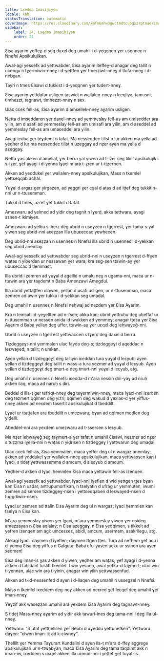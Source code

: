 ```yaml
---
title: Lxedma Imasiḥiyen
locale: kab
statusTranslation: automatic
coverImage: https://res.cloudinary.com/xmfm6mhw3gwctndtcubgx2rptnae/image/upload/v1741354419/small_cover_la_gran_rebelion_28716e29d2.webp
sidebar:
    label: 24. Lxedma Imasiḥiyen
    order: 24
---
```

Ɛisa aɣarim yeffeɣ-d seg daxel deg umahil i d-yeqqnen ɣer usenneɛ n Nnefsi Apsikulujikan.

Awal-agi yessefk ad yettwabder, Ɛisa aɣarim iteffeɣ-d anagar deg tallit n ucengu n tɣermiwin-nneɣ i d-yeṭṭfen ɣer tmerẓiwt-nneɣ d tlufa-nneɣ i d-nebɣan.

Tayri n tmes Ɛisawi d tukkist i d-yeqqnen ɣer tudert-nneɣ.

Ɛisa aɣarim yettḍafar usligen taswiɛt n wallalen-nneɣ n lɛeqliya, tamusni, timhezzt, tagnawt, timhezzt-nneɣ n sex.

Ulac ccek fell-as, Ɛisa aɣarim d amsellek-nneɣ aɣarim usligen.

Netta d imseddaren ɣer daxel-nneɣ ad yemmeslay fell-as am umisedder ara yilin, am d asafi ad yemmeslay fell-as am umisafi ara yilin, am d aɛeddel ad yemmeslay fell-as am umaɛeddel ara yilin.

Ayagi icuba ɣer teɣdemt n tafat. Ma nesseqdec tilist n luṛ akken ma yella ad yeḍher d luṛ ma nesseqdec tilist n uzeggaɣ ad nẓer ayen ma yella d azeggaɣ.

Netta ɣas akken d amellal, ɣer berra yal yiwen ad t-iẓer seg tilist apsikulujik i s-iẓer, ɣef ayagi i d-yenna lɣaci m'ara t-ẓren ur t-ttẓernen.

Akken ad yeddukel ɣer wallalen-nneɣ apsikulujikan, Mass n tkemlel yettɛeqqab acḥal.

Yuɣal d argaz ger yirgazen, ad yeggri ɣer cɣal d aṭas d ad iṭṭef deg tukkitin-nni ur n-ttusemman.

Tukkit d tmes, azref ɣef tukkit d tafat.

Amezwaru ad yelmed ad yidir deg tagnit n lɣerḍ, akka tettwaru, ayagi ssnen-t lkimiyen.

Amezwaru ad yelḥu s lḥerz deg ubrid n useɣẓen n tgerrest, ɣer tama-s yal yiwen seg ubrid-nni aɛeẓẓan illa ubuɛeccac yewḥecen.

Deg ubrid-nni aɛeẓẓan n usenneɛ n Nnefsi illa ubrid n usenneɛ i d-yekkan seg ubrid anemlay.

Awal-agi yessefk ad yettwabder seg ubrid-nni n useɣẓen n tgerrest d-ffɣen waṭas n yiberdan ur nessawan ɣer wara; kra seg-sen ttawin-aɣ ɣer ubuɛeccac d tlemmast.

Illa ubrid i zemren ad yuɣal d agellid n umalu neɣ n ugama-nni, maca ur n-ttawin ara ɣer taɣdemt n Baba Amenzawi Amegdul.

Illa ubrid yettaṭṭfen ulawen, yellan d usafi usligen, ur n-ttusemman, maca zemren ad awin ɣer tukka i d-yekkan seg umaḍal.

Deg umahil n usenneɛ n Nnefsi neḥwaj ad nezdem ɣer Ɛisa Aɣarim.

Kra n temsal i d-yeɣellten ad n-fsen; akka kan; ubrid yettruḥu deg uḥeffaf ur n-ttusemman ur nessen anida id iwakken ad yemmeɣ; anagar tṭeɛa ɣer Ɛisa Aɣarim d Baba yellan deg uffer, ttawin-aɣ ɣer uɛqel deg leḥwayeǧ-nni.

Ubrid n useɣẓen n tgerrest yettwaccen s lɣerḍ deg daxel d berra.

Tizdeggeɣt-nni yemmalen ulac fayda deg-s; tizdeggeɣt d aqeddac n leɛwayed; n tallit; n umkan.

Ayen yellan d tizdeggeɣt deg talliyin iɛeddan tura yuɣal d leɛyub; ayen yellan d tizdeggeɣt deg tallit n wass-a tura yezmer ad yuɣal d leɛyub. Ayen yellan d tizdeggeɣt deg tmurt-a deg tmurt-nni yuɣal d leɛyub, atg.

Deg umahil n usenneɛ n Nnefsi iɛedda-d m'ara nessin diri-yaɣ ad nruḥ akken ilaq, maca ad naruḥ s diri.

Beddel d illa-t ger tefriqt-nneɣ deg teɣermiwin-nneɣ, maca lɣaci-nni iɛerqen deg tezmert qqimen deg yizri; qqimen deg wakud d yexlaɛ-d ɣer yiffus-nneɣ akken ad nexdem tasertit apsikulujikat d tbeddilt.

Lɣaci ur ttaṭṭafen ara tbeddilt n umezwaru; bɣan ad qqimen meḍlen deg yiḍelli.

Abeddel-nni ara yexdem umezwaru ad t-ssersen s leɛyub.

Ma nẓer leḥwayeǧ seg taɣmert-a ɣer tafat n umahil Ɛisawi, nezmer ad nẓer s tuẓẓma lɣella-nni n waṭas n yiḍrisen n tizdeggeɣ i yettwarun deg umaḍal.

Ulac ccek fell-as, Ɛisa yemmalen, maca yeffer deg ul n wargaz anemlay; akken ad yeddukel ɣer wallalen-nneɣ apsikulujikan, maca yettwassen kan i lɣaci, s tideț yettwassemma d amcum, d aleɛyub d amcum.

Yeḍher-d akken d lɣaci ḥemmlen Ɛisa maca yettawin fell-as izenqen.

Awal-agi yessefk ad yettwabder, lɣaci-nni iɣeflen d wid yettgen ṭṭes bɣan kan Ɛisa n usḍar, antrupumorfikan, n tselyatin d ufrag ur yemmuten, iwumi zemren ad sersen tizdeggeɣ-nsen i yettɛeqqaben d leɛwayed-nsen d tuggdiwin-nsen.

Lɣaci ur zemren ad ttalin Ɛisa Aɣarim deg ul n wargaz; lɣaci ḥemmlen kan tselɣa n Ɛisa kan.

M'ara yemmeslay yiwen ɣer lɣaci, m'ara yemmeslay yiwen ɣer usideg amezzayan n Ɛisa aqlalay; n Ɛisa azeggaɣ, n Ɛisa yeqqimen, s tikkelt ad yefren izenqen am agi: umceɛɛeɛ, abidl, amcum, usermem, asakrilegu, atg.

Akkagi lɣaci, daymen d iɣeflen; daymen ttgen ṭṭes. Tura ad nefhem ɣef acu i d-yenna Ɛisa deg yiffus n Galguta: Baba ɛfu-yasen acku ur ssinen ara ayen xedmen!

Ɛisa deg iman-is ɣas akken d yiwen, yeḍher am waṭas; ɣef ayagi i d-yenna akken d taḥidant tuslift tkemlel. I win yesnen, awal yefka-d taɣmert; ulac win t-yennan, ulac win ara t-yinin, anagar win yilin yettwassenfud.

Akken ad t-id-nessenfed d ayen i d-ilaqen deg umahil n ussegzel n Nnefsi.

Mass n tkemlel ixeddem deg-neɣ akken ad neɛreḍ ɣef leɛqel deg umahil ɣef iman-nneɣ.

Yeɣzif akk waɛeẓẓan umahil ara yexdem Ɛisa Aɣarim deg tagnawt-nneɣ.

S tideț Mass-nneɣ aɣarim ad yidir akk tawuri-ines deg tama-nni i deg illa ul-nneɣ.

Yettwaru: "S utaf yettḥellilen ɣer Ṛebbi d uɣeddu yettunefken". Yettwaru daɣen: "ɛiwen iman-ik ad k-ɛiwneɣ".

Tḥellilt ɣer Yemma Taɣurart Kundalini d ayen ila-t m'ara d-ffeɣ aggrege apsikulujikan ur n-ttwabɣan, maca Ɛisa Aɣarim deg tama taqdimt akk n iman-iw, ixeddem s uɛqel akken illa urmud-nni i yeṭṭef ɣef tuyat-is.

